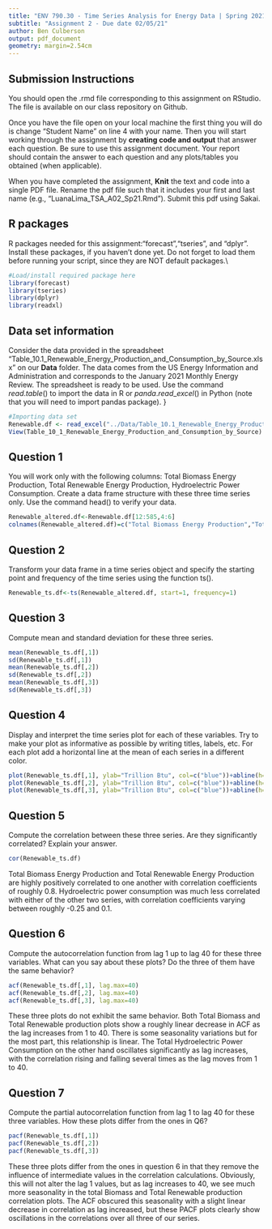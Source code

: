 ```yaml
---
title: "ENV 790.30 - Time Series Analysis for Energy Data | Spring 2021"
subtitle: "Assignment 2 - Due date 02/05/21"
author: Ben Culberson
output: pdf_document
geometry: margin=2.54cm
---
```


## Submission Instructions

You should open the .rmd file corresponding to this assignment on RStudio. The file is available on our class repository on Github.   

Once you have the file open on your local machine the first thing you will do is change "Student Name" on line 4 with your name. 
Then you will start working through the assignment by  **creating code and output** that answer each question. Be sure to use this assignment document. Your report should contain the answer to each question and any plots/tables you obtained (when applicable).

When you have completed the assignment, **Knit** the text and code into a single PDF file. Rename the pdf file such that it includes your first and last name (e.g., "LuanaLima_TSA_A02_Sp21.Rmd"). Submit this pdf using Sakai. 

## R packages

R packages needed for this assignment:"forecast","tseries", and "dplyr". Install these packages, if you haven't done yet. Do not forget to load them before running your script, since they are NOT default packages.\\

```r
#Load/install required package here
library(forecast)
library(tseries)
library(dplyr)
library(readxl)
```


## Data set information  

Consider the data provided in the spreadsheet "Table_10.1_Renewable_Energy_Production_and_Consumption_by_Source.xlsx" on our **Data** folder. The data comes from the US Energy Information and Administration and corresponds to the January 2021 Monthly Energy Review. The spreadsheet is ready to be used. Use the command $read.table()$ to import the data in R or $panda.read\_excel()$ in Python (note that you will need to import pandas package). }

```r
#Importing data set
Renewable.df <- read_excel("../Data/Table_10.1_Renewable_Energy_Production_and_Consumption_by_Source.xlsx")
View(Table_10_1_Renewable_Energy_Production_and_Consumption_by_Source)
```


## Question 1
You will work only with the following columns: Total Biomass Energy Production, Total Renewable Energy Production, Hydroelectric Power Consumption. Create a data frame structure with these three time series only. Use the command head() to verify your data.

```r
Renewable_altered.df<-Renewable.df[12:585,4:6]
colnames(Renewable_altered.df)=c("Total Biomass Energy Production","Total Renewable Energy Production", "Hydroelectric Power Consumption")
```

## Question 2
Transform your data frame in a time series object and specify the starting point and frequency of the time series using the function ts().
```r
Renewable_ts.df<-ts(Renewable_altered.df, start=1, frequency=1)
```


## Question 3
Compute mean and standard deviation for these three series.
```r
mean(Renewable_ts.df[,1])
sd(Renewable_ts.df[,1])
mean(Renewable_ts.df[,2])
sd(Renewable_ts.df[,2])
mean(Renewable_ts.df[,3])
sd(Renewable_ts.df[,3])
```


## Question 4
Display and interpret the time series plot for each of these variables. Try to make your plot as informative as possible by writing titles, labels, etc. For each plot add a horizontal line at the mean of each series in a different color.

```r
plot(Renewable_ts.df[,1], ylab="Trillion Btu", col=c("blue"))+abline(h=mean(Renewable_ts.df[,1]), col=c("red"))+title("Total Biomass Energy Production")
plot(Renewable_ts.df[,2], ylab="Trillion Btu", col=c("blue"))+abline(h=mean(Renewable_ts.df[,2]), col=c("red"))+title("Total Renewable Energy Production")
plot(Renewable_ts.df[,3], ylab="Trillion Btu", col=c("blue"))+abline(h=mean(Renewable_ts.df[,3]), col=c("red"))+title("Hydroelectric Power Consumption")

```

## Question 5
Compute the correlation between these three series. Are they significantly correlated? Explain your answer.
```r
cor(Renewable_ts.df)
```
Total Biomass Energy Production and Total Renewable Energy Production are highly positively correlated to one another with correlation coefficients of roughly 0.8. Hydroelectric power consumption was much less correlated with either of the other two series, with correlation coefficients varying between roughly -0.25 and 0.1. 

## Question 6
Compute the autocorrelation function from lag 1 up to lag 40 for these three variables. What can you say about these plots? Do the three of them have the same behavior?
```r
acf(Renewable_ts.df[,1], lag.max=40)
acf(Renewable_ts.df[,2], lag.max=40)
acf(Renewable_ts.df[,3], lag.max=40)
```
These three plots do not exhibit the same behavior. Both Total Biomass and Total Renewable production plots show a roughly linear decrease in ACF as the lag increases from 1 to 40. There is some seasonality variations but for the most part, this relationship is linear. The Total Hydroelectric Power Consumption on the other hand oscillates significantly as lag increases, with the correlation rising and falling several times as the lag moves from 1 to 40. 

## Question 7
Compute the partial autocorrelation function from lag 1 to lag 40 for these three variables. How these plots differ from the ones in Q6?
```r
pacf(Renewable_ts.df[,1])
pacf(Renewable_ts.df[,2])
pacf(Renewable_ts.df[,3])
```
These three plots differ from the ones in question 6 in that they remove the influence of intermediate values in the correlation calculations. Obviously, this will not alter the lag 1 values, but as lag increases to 40, we see much more seasonality in the total Biomass and Total Renewable production correlation plots. The ACF obscured this seasonality with a slight linear decrease in correlation as lag increased, but these PACF plots clearly show oscillations in the correlations over all three of our series.